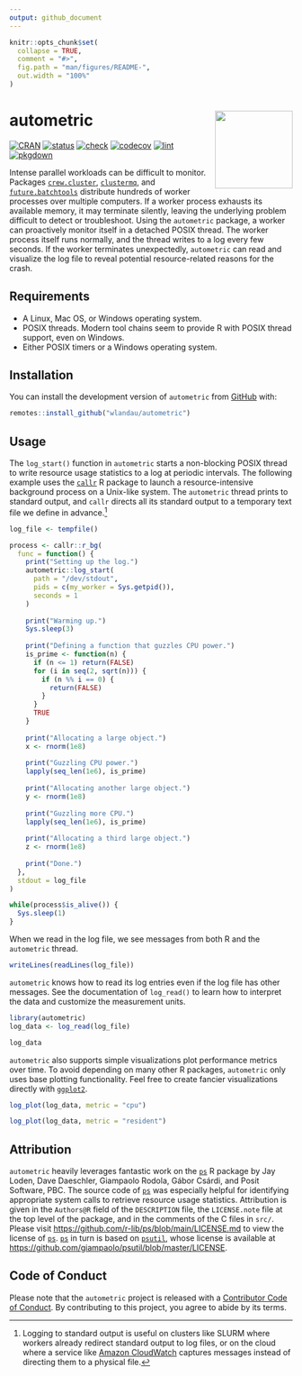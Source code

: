 ```yaml
---
output: github_document
---
```


```r
knitr::opts_chunk$set(
  collapse = TRUE,
  comment = "#>",
  fig.path = "man/figures/README-",
  out.width = "100%"
)
```

# autometric <a href="https://wlandau.github.io/autometric/"><img src="man/figures/logo-readme.png" align="right" height="138" /></a>

[![CRAN](https://www.r-pkg.org/badges/version/autometric)](https://CRAN.R-project.org/package=autometric)
[![status](https://www.repostatus.org/badges/latest/active.svg)](https://www.repostatus.org/#active)
[![check](https://github.com/wlandau/autometric/actions/workflows/check.yaml/badge.svg)](https://github.com/wlandau/autometric/actions?query=workflow%3Acheck)
[![codecov](https://codecov.io/gh/wlandau/autometric/branch/main/graph/badge.svg?token=3T5DlLwUVl)](https://app.codecov.io/gh/wlandau/autometric)
[![lint](https://github.com/wlandau/autometric/actions/workflows/lint.yaml/badge.svg)](https://github.com/wlandau/autometric/actions?query=workflow%3Alint)
[![pkgdown](https://github.com/wlandau/autometric/actions/workflows/pkgdown.yaml/badge.svg)](https://github.com/wlandau/autometric/actions?query=workflow%3Apkgdown)

Intense parallel workloads can be difficult to monitor. Packages [`crew.cluster`](https://wlandau.github.io/crew.cluster/), [`clustermq`](https://mschubert.github.io/clustermq/), and [`future.batchtools`](https://future.batchtools.futureverse.org/) distribute hundreds of worker processes over multiple computers. If a worker process exhausts its available memory, it may terminate silently, leaving the underlying problem difficult to detect or troubleshoot. Using the `autometric` package, a worker can proactively monitor itself in a detached POSIX thread. The worker process itself runs normally, and the thread writes to a log every few seconds. If the worker terminates unexpectedly, `autometric` can read and visualize the log file to reveal potential resource-related reasons for the crash.

## Requirements

* A Linux, Mac OS, or Windows operating system.
* POSIX threads. Modern tool chains seem to provide R with POSIX thread support, even on Windows.
* Either POSIX timers or a Windows operating system.

## Installation

You can install the development version of `autometric` from [GitHub](https://github.com/) with:

```r
remotes::install_github("wlandau/autometric")
```

## Usage

The `log_start()` function in `autometric` starts a non-blocking POSIX thread to write resource usage statistics to a log at periodic intervals. The following example uses the [`callr`](https://callr.r-lib.org/) R package to launch a resource-intensive background process on a Unix-like system. The `autometric` thread prints to standard output, and `callr` directs all its standard output to a temporary text file we define in advance.^[Logging to standard output is useful on clusters like SLURM where workers already redirect standard output to log files, or on the cloud where a service like [Amazon CloudWatch](https://aws.amazon.com/cloudwatch/) captures messages instead of directing them to a physical file.]

```r
log_file <- tempfile()

process <- callr::r_bg(
  func = function() {
    print("Setting up the log.")
    autometric::log_start(
      path = "/dev/stdout",
      pids = c(my_worker = Sys.getpid()),
      seconds = 1
    )
    
    print("Warming up.")
    Sys.sleep(3)
    
    print("Defining a function that guzzles CPU power.")
    is_prime <- function(n) {
      if (n <= 1) return(FALSE)
      for (i in seq(2, sqrt(n))) {
        if (n %% i == 0) {
          return(FALSE)
        }
      }
      TRUE
    }
    
    print("Allocating a large object.")
    x <- rnorm(1e8)
    
    print("Guzzling CPU power.")
    lapply(seq_len(1e6), is_prime)
    
    print("Allocating another large object.")
    y <- rnorm(1e8)
    
    print("Guzzling more CPU.")
    lapply(seq_len(1e6), is_prime)
    
    print("Allocating a third large object.")
    z <- rnorm(1e8)
    
    print("Done.")
  },
  stdout = log_file
)
```

```r
while(process$is_alive()) {
  Sys.sleep(1)
}
```

When we read in the log file, we see messages from both R and the `autometric` thread.

```r
writeLines(readLines(log_file))

```

`autometric` knows how to read its log entries even if the log file has other messages. See the documentation of `log_read()` to learn how to interpret the data and customize the measurement units.

```r
library(autometric)
log_data <- log_read(log_file)

log_data
```

`autometric` also supports simple visualizations plot performance metrics over time. To avoid depending on many other R packages, `autometric` only uses base plotting functionality. Feel free to create fancier visualizations directly with [`ggplot2`](https://ggplot2.tidyverse.org/).

```r
log_plot(log_data, metric = "cpu")
```

```r
log_plot(log_data, metric = "resident")
```

## Attribution

`autometric` heavily leverages fantastic work on the [`ps`](https://ps.r-lib.org/) R package by Jay Loden, Dave Daeschler, Giampaolo Rodola, Gábor Csárdi, and Posit Software, PBC. The source code of [`ps`](https://ps.r-lib.org/) was especially helpful for identifying appropriate system calls to retrieve resource usage statistics. Attribution is given in the `Authors@R` field of the `DESCRIPTION` file, the `LICENSE.note` file at the top level of the package, and in the comments of the C files in `src/`. Please visit <https://github.com/r-lib/ps/blob/main/LICENSE.md> to view the license of [`ps`](https://ps.r-lib.org/). [`ps`](https://ps.r-lib.org/) in turn is based on [`psutil`](https://github.com/giampaolo/psutil), whose license is available at <https://github.com/giampaolo/psutil/blob/master/LICENSE>.

## Code of Conduct

Please note that the `autometric` project is released with a [Contributor Code of Conduct](https://contributor-covenant.org/version/2/1/CODE_OF_CONDUCT.html). By contributing to this project, you agree to abide by its terms.
